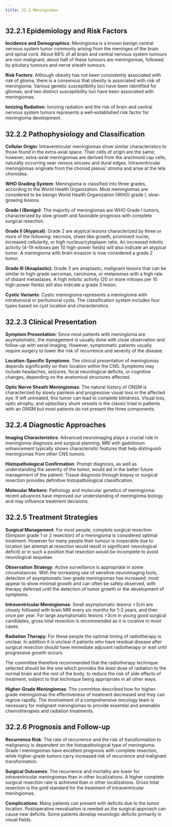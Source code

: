 ```yaml
---
title: 32.2 Meningiomas
---
```


## 32.2.1 Epidemiology and Risk Factors

**Incidence and Demographics**:
Meningioma is a known benign central nervous system tumor commonly arising from the meninges of the brain and spinal cord. About 68% of all brain and central nervous system tumours are non-malignant; about half of these tumours are meningiomas, followed by pituitary tumours and nerve sheath tumours.

**Risk Factors**:
Although obesity has not been consistently associated with risk of glioma, there is a consensus that obesity is associated with risk of meningioma. Various genetic susceptibility loci have been identified for gliomas, and two distinct susceptibility loci have been associated with meningiomas.

**Ionizing Radiation**:
Ionizing radiation and the risk of brain and central nervous system tumors represents a well-established risk factor for meningioma development.

## 32.2.2 Pathophysiology and Classification

**Cellular Origin**:
Intraventricular meningiomas show similar characteristics to those found in the extra-axial space. Their cells of origin are the same; however, extra-axial meningiomas are derived from the arachnoid cap cells, naturally occurring near venous sinuses and dural edges. Intraventricular meningiomas originate from the choroid plexus' stroma and arise at the tela choroidea.

**WHO Grading System**:
Meningioma is classified into three grades, according to the World Health Organization. Most meningiomas are considered to be benign World Health Organization (WHO) grade I, slow-growing lesions.

**Grade I (Benign)**:
The majority of meningiomas are WHO Grade I tumors, characterized by slow growth and favorable prognosis with complete surgical resection.

**Grade II (Atypical)**:
Grade 2 are atypical lesions characterized by three or more of the following: necrosis, sheet-like growth, prominent nuclei, increased cellularity, or high nucleus/cytoplasm ratio. An increased mitotic activity (4-19 mitoses per 10 high-power fields) will also indicate an atypical tumor. A meningioma with brain invasion is now considered a grade 2 tumor.

**Grade III (Anaplastic)**:
Grade 3 are anaplastic, malignant lesions that can be similar to high-grade sarcomas, carcinoma, or melanomas with a high rate of distant metastases. A high mitotic activity (20 or more mitoses per 10 high-power fields) will also indicate a grade 3 lesion.

**Cystic Variants**:
Cystic meningioma represents a meningioma with intratumoral or peritumoral cysts. The classification system includes four types based on cyst location and characteristics.

## 32.2.3 Clinical Presentation

**Symptom Presentation**:
Since most patients with meningioma are asymptomatic, the management is usually done with close observation and follow-up with serial imaging. However, symptomatic patients usually require surgery to lower the risk of recurrence and severity of the disease.

**Location-Specific Symptoms**:
The clinical presentation of meningiomas depends significantly on their location within the CNS. Symptoms may include headaches, seizures, focal neurological deficits, or cognitive changes, depending on the anatomical structures affected.

**Optic Nerve Sheath Meningiomas**:
The natural history of ONSM is characterized by slowly painless and progressive visual loss in the affected eye. If left untreated, this tumor can lead to complete blindness. Visual loss, optic atrophy, and optociliary shunt vessels is the classic triad in patients with an ONSM but most patients do not present the three components.

## 32.2.4 Diagnostic Approaches

**Imaging Characteristics**:
Advanced neuroimaging plays a crucial role in meningioma diagnosis and surgical planning. MRI with gadolinium enhancement typically shows characteristic features that help distinguish meningiomas from other CNS tumors.

**Histopathological Confirmation**:
Prompt diagnosis, as well as understanding the severity of the tumor, would aid in the better future management of the patient. Tissue diagnosis through biopsy or surgical resection provides definitive histopathological classification.

**Molecular Markers**:
Pathology and molecular genetics of meningioma: recent advances have improved our understanding of meningioma biology and may influence treatment decisions.

## 32.2.5 Treatment Strategies

**Surgical Management**:
For most people, complete surgical resection (Simpson grade 1 or 2 resection) of a meningioma is considered optimal treatment. However for many people their tumour is inoperable due to location (an attempt at resection would result in significant neurological deficit) or in such a position that resection would be incomplete to avoid neurological sequelae.

**Observation Strategy**:
Active surveillance is appropriate in some circumstances. With the increasing use of sensitive neuroimaging tools, detection of asymptomatic low-grade meningiomas has increased; most appear to show minimal growth and can often be safely observed, with therapy deferred until the detection of tumor growth or the development of symptoms.

**Intraventricular Meningiomas**:
Small asymptomatic lesions &lt;3cm are closely followed with brain MRI every six months for 1-2 years, and then once per year. For large asymptomatic lesions >3cm in young good surgical candidates, gross total resection is recommended as it is curative in most cases.

**Radiation Therapy**:
For these people the optimal timing of radiotherapy is unclear. In addition it is unclear if patients who have residual disease after surgical resection should have immediate adjuvant radiotherapy or wait until progressive growth occurs.

The committee therefore recommended that the radiotherapy technique selected should be the one which provides the least dose of radiation to the normal brain and the rest of the body, to reduce the risk of side effects of treatment, subject to that technique being appropriate in all other ways.

**Higher-Grade Meningiomas**:
The committee described how for higher-grade meningiomas the effectiveness of treatment decreased and they can regrow rapidly. The involvement of a comprehensive oncology team is necessary for malignant meningiomas to provide essential and amenable chemotherapies and radiation treatments.

## 32.2.6 Prognosis and Follow-up

**Recurrence Risk**:
The rate of recurrence and the risk of transformation to malignancy is dependent on the histopathological type of meningioma. Grade I meningiomas have excellent prognosis with complete resection, while higher-grade tumors carry increased risk of recurrence and malignant transformation.

**Surgical Outcomes**:
The recurrence and mortality are lower for intraventricular meningiomas than in other localizations. A higher complete surgical resection rate is achieved than in other localizations. Gross total resection is the gold standard for the treatment of intraventricular meningiomas.

**Complications**:
Many patients can present with deficits due to the tumor location. Postoperative reevaluation is needed as the surgical approach can cause new deficits. Some patients develop neurologic deficits primarily in visual fields.
